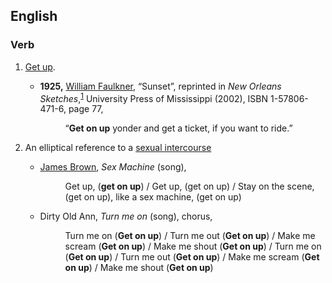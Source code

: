 ==English==

===Verb===
{{infl|en|verb|head=[[get]] [[on]] [[up]]}}

# {{colloquial}} [[get up|Get up]].
#* '''1925,''' [[w:William Faulkner|William Faulkner]], “Sunset”, reprinted in ''New Orleans Sketches'',<sup>[http://books.google.com/books?id=1y3ZEGIGqzYC]</sup> University Press of Mississippi (2002), ISBN 1-57806-471-6, page 77,
#*: “'''Get on up''' yonder and get a ticket, if you want to ride.”
# {{rfv-sense}} An elliptical reference to a [[sexual intercourse]]
#* {{rfdate}} [[w:James Brown|James Brown]], ''Sex Machine'' (song),
#*: Get up, ('''get on up''') / Get up, (get on up) / Stay on the scene, (get on up), like a sex machine, (get on up)
#* {{rfdate}} Dirty Old Ann, ''Turn me on'' (song), chorus,
#*: Turn me on ('''Get on up''') / Turn me out ('''Get on up''') / Make me scream ('''Get on up''') / Make me shout ('''Get on up''') / Turn me on ('''Get on up''') / Turn me out ('''Get on up''') / Make me scream ('''Get on up''') / Make me shout ('''Get on up''')